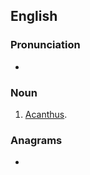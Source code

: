 {{also|acanth-}}
==English==

===Pronunciation===
* {{IPA|en|/əˈkænθ/}}

===Noun===
{{en-noun}}

# [[acanthus|Acanthus]].

===Anagrams===
* {{anagrams|en|a=aachnt|Tanach}}